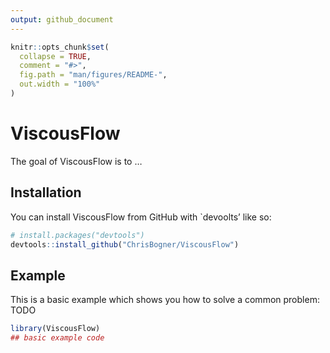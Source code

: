 ```yaml
---
output: github_document
---
```


<!-- README.md is generated from README.Rmd. Please edit that file -->

```r
knitr::opts_chunk$set(
  collapse = TRUE,
  comment = "#>",
  fig.path = "man/figures/README-",
  out.width = "100%"
)
```

# ViscousFlow

<!-- badges: start -->
<!-- badges: end -->

The goal of ViscousFlow is to ...

## Installation

You can install ViscousFlow from GitHub with `devoolts' like so:

``` r
# install.packages("devtools")
devtools::install_github("ChrisBogner/ViscousFlow")
```
## Example

This is a basic example which shows you how to solve a common problem: TODO

```r
library(ViscousFlow)
## basic example code
```

